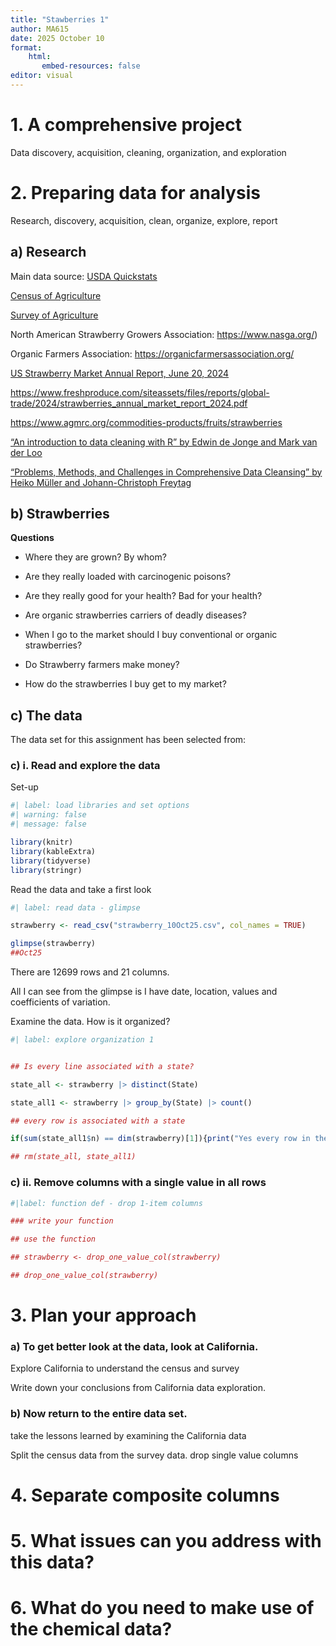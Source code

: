```yaml
---
title: "Stawberries 1"
author: MA615
date: 2025 October 10
format: 
    html:
       embed-resources: false
editor: visual
---
```


# 1. A comprehensive project

Data discovery, acquisition, cleaning, organization, and exploration

# 2. Preparing data for analysis

Research, discovery, acquisition, clean, organize, explore, report

## a) Research

Main data source: [USDA Quickstats](https://quickstats.nass.usda.gov/)

[Census of Agriculture](https://www.nass.usda.gov/AgCensus/)

[Survey of Agriculture](https://www.nass.usda.gov/Surveys/index.php)

North American Strawberry Growers Association: <https://www.nasga.org/>)

Organic Farmers Association: <https://organicfarmersassociation.org/>

[US Strawberry Market Annual Report, June 20, 2024](https://www.freshproduce.com/siteassets/files/reports/global-trade/2024/strawberries_annual_market_report_2024.pdf)

<https://www.freshproduce.com/siteassets/files/reports/global-trade/2024/strawberries_annual_market_report_2024.pdf>

<https://www.agmrc.org/commodities-products/fruits/strawberries>

["An introduction to data cleaning with R" by Edwin de Jonge and Mark van der Loo](https://cran.r-project.org/doc/contrib/de_Jonge+van_der_Loo-Introduction_to_data_cleaning_with_R.pdf)

["Problems, Methods, and Challenges in Comprehensive Data Cleansing" by Heiko Müller and Johann-Christoph Freytag](https://www.researchgate.net/profile/Heiko-Mueller/publication/228929938_Problems_methods_and_challenges_in_comprehensive_data_cleansing/links/09e415101b58541e2c000000/Problems-methods-and-challenges-in-comprehensive-data-cleansing.pdf)

## b) Strawberries

**Questions**

-   Where they are grown? By whom?

-   Are they really loaded with carcinogenic poisons?

-   Are they really good for your health? Bad for your health?

-   Are organic strawberries carriers of deadly diseases?

-   When I go to the market should I buy conventional or organic strawberries?

-   Do Strawberry farmers make money?

-   How do the strawberries I buy get to my market?

## c) The data

The data set for this assignment has been selected from:

### c) i.  Read and explore the data

Set-up

```r
#| label: load libraries and set options
#| warning: false
#| message: false

library(knitr)  
library(kableExtra)
library(tidyverse)
library(stringr)

```

Read the data and take a first look

```r
#| label: read data - glimpse 

strawberry <- read_csv("strawberry_10Oct25.csv", col_names = TRUE)

glimpse(strawberry)
##Oct25
```

There are 12699 rows and 21 columns.

All I can see from the glimpse is I have date, location, values and coefficients of variation.

Examine the data. How is it organized?

```r
#| label: explore organization 1 


## Is every line associated with a state?

state_all <- strawberry |> distinct(State)

state_all1 <- strawberry |> group_by(State) |> count()

## every row is associated with a state

if(sum(state_all1$n) == dim(strawberry)[1]){print("Yes every row in the data is associated with a state.")}

## rm(state_all, state_all1)

```

### c) ii. Remove columns with a single value in all rows

```r
#|label: function def - drop 1-item columns

### write your function

## use the function

## strawberry <- drop_one_value_col(strawberry)

## drop_one_value_col(strawberry)

```

# 3. Plan your approach

### a) To get better look at the data, look at California.

Explore California to understand the census and survey

Write down your conclusions from California data exploration.

### b) Now return to the entire data set.

take the lessons learned by examining the California data

Split the census data from the survey data. drop single value columns

# 4. Separate composite columns 

# 5. What issues can you address with this data?

# 6. What do you need to make use of the chemical data?
